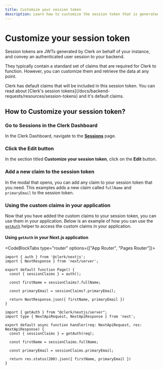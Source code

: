 ```yaml
---
title: Customize your session token
description: Learn how to customize the session token that is generated for you by Clerk.
---
```


# Customize your session token

Session tokens are JWTs generated by Clerk on behalf of your instance, and convey an authenticated user session to your backend.

They typically contain a standard set of claims that are required for Clerk to function. However, you can customize them and retrieve the data at any point.

<Callout type="info">
  Clerk has default claims that will be included in this session token. You can read about [Clerk's session tokens](/docs/backend-requests/resources/session-tokens) and it's default claims.
</Callout>

## How to Customize your session token?

<Steps>

### Go to **Sessions** in the Clerk Dashboard

In the Clerk Dashboard, navigate to the **[Sessions](https://dashboard.clerk.com/last-active?path=sessions)** page.

<Images
src="/docs/images/advance/session-tokens/clerk-session.png"
width={3024}
height={1748}
alt="Clerk Dashboard with a session token"
/>

### Click the **Edit** button

In the section titled **Customize your session token**, click on the **Edit** button.

<Images
src="/docs/images/advance/session-tokens/clerk-session-edit.png"
width={3024}
height={1748}
alt="Clerk Dashboard with an arrow pointing to the edit"
/>

### Add a new claim to the session token

In the modal that opens, you can add any claim to your session token that you need. This examples adds a new claim called `fullName` and `primaryEmail` to the session token.

<Images
src="/docs/images/advance/session-tokens/custom-session-example.png"
width={3024}
height={1748}
alt="Clerk Dashboard showing the custom claim modal"
/>

### Using the custom claims in your application

Now that you have added the custom claims to your session token, you can use them in your application. Below is an example of how you can use the [`getAuth`](/docs/references/nextjs/get-auth) helper to access the custom claims in your application.

#### Using `getAuth` in your Next.js application

<CodeBlockTabs type="router" options={["App Router", "Pages Router"]}>
```tsx filename="app/page.[jsx/tsx]"
import { auth } from '@clerk/nextjs';
import { NextResponse } from 'next/server';
 
export default function Page() {
  const { sessionClaims } = auth();

  const firstName = sessionClaims?.fullName;

  const primaryEmail = sessionClaims?.primaryEmail;

  return NextResponse.json({ firstName, primaryEmail })
}
```

```tsx filename="pages/api/example.[ts/js]"
import { getAuth } from "@clerk/nextjs/server";
import type { NextApiRequest, NextApiResponse } from 'next';

export default async function handler(req: NextApiRequest, res: NextApiResponse) {
  const { sessionClaims } = getAuth(req);

  const firstName = sessionClaims.fullName;

  const primaryEmail = sessionClaims.primaryEmail;

  return res.status(200).json({ firstName, primaryEmail })
}
```
</CodeBlockTabs>

</Steps>
